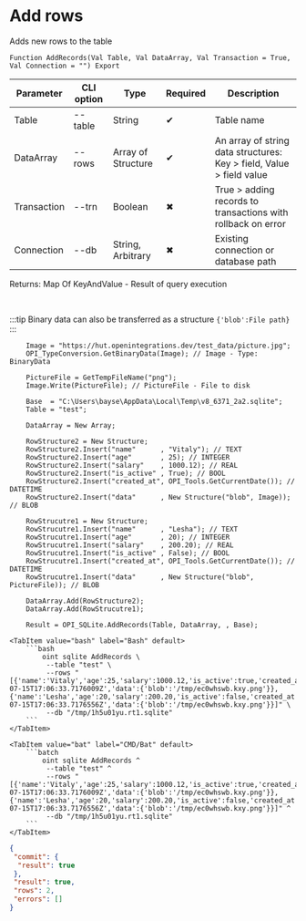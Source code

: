 ﻿---
sidebar_position: 6
description: Add rows and other functions to work with SQLite in the Open Integration Package, a free open-source integration library for 1C:Enterprise 8, OneScript and CLI
keywords: [1C, 1С, 1С:Enterprise, 1С:Enterprise 8.3, API, Integration, Services, Exchange, OneScript, CLI, SQLite]
---


# Add rows
 Adds new rows to the table



`Function AddRecords(Val Table, Val DataArray, Val Transaction = True, Val Connection = "") Export`

  | Parameter | CLI option | Type | Required | Description |
  |-|-|-|-|-|
  | Table | --table | String | &#x2714; | Table name |
  | DataArray | --rows | Array of Structure | &#x2714; | An array of string data structures: Key > field, Value > field value |
  | Transaction | --trn | Boolean | &#x2716; | True > adding records to transactions with rollback on error |
  | Connection | --db | String, Arbitrary | &#x2716; | Existing connection or database path |

  
  Returns:  Map Of KeyAndValue - Result of query execution

<br/>

:::tip
Binary data can also be transferred as a structure `{'blob':File path}`
:::
<br/>



```bsl title="1C:Enterprise/OneScript code example"
    Image = "https://hut.openintegrations.dev/test_data/picture.jpg";
    OPI_TypeConversion.GetBinaryData(Image); // Image - Type: BinaryData

    PictureFile = GetTempFileName("png");
    Image.Write(PictureFile); // PictureFile - File to disk

    Base  = "C:\Users\bayse\AppData\Local\Temp\v8_6371_2a2.sqlite";
    Table = "test";

    DataArray = New Array;

    RowStructure2 = New Structure;
    RowStructure2.Insert("name"      , "Vitaly"); // TEXT
    RowStructure2.Insert("age"       , 25); // INTEGER
    RowStructure2.Insert("salary"    , 1000.12); // REAL
    RowStructure2.Insert("is_active" , True); // BOOL
    RowStructure2.Insert("created_at", OPI_Tools.GetCurrentDate()); // DATETIME
    RowStructure2.Insert("data"      , New Structure("blob", Image)); // BLOB

    RowStrucutre1 = New Structure;
    RowStrucutre1.Insert("name"      , "Lesha"); // TEXT
    RowStrucutre1.Insert("age"       , 20); // INTEGER
    RowStrucutre1.Insert("salary"    , 200.20); // REAL
    RowStrucutre1.Insert("is_active" , False); // BOOL
    RowStrucutre1.Insert("created_at", OPI_Tools.GetCurrentDate()); // DATETIME
    RowStrucutre1.Insert("data"      , New Structure("blob", PictureFile)); // BLOB

    DataArray.Add(RowStructure2);
    DataArray.Add(RowStrucutre1);

    Result = OPI_SQLite.AddRecords(Table, DataArray, , Base);
```
 

 <Tabs>
  
    <TabItem value="bash" label="Bash" default>
        ```bash
            oint sqlite AddRecords \
             --table "test" \
             --rows "[{'name':'Vitaly','age':25,'salary':1000.12,'is_active':true,'created_at':'2025-07-15T17:06:33.7176009Z','data':{'blob':'/tmp/ec0whswb.kxy.png'}},{'name':'Lesha','age':20,'salary':200.20,'is_active':false,'created_at':'2025-07-15T17:06:33.7176556Z','data':{'blob':'/tmp/ec0whswb.kxy.png'}}]" \
             --db "/tmp/1h5u01yu.rt1.sqlite"
        ```
    </TabItem>
  
    <TabItem value="bat" label="CMD/Bat" default>
        ```batch
            oint sqlite AddRecords ^
             --table "test" ^
             --rows "[{'name':'Vitaly','age':25,'salary':1000.12,'is_active':true,'created_at':'2025-07-15T17:06:33.7176009Z','data':{'blob':'/tmp/ec0whswb.kxy.png'}},{'name':'Lesha','age':20,'salary':200.20,'is_active':false,'created_at':'2025-07-15T17:06:33.7176556Z','data':{'blob':'/tmp/ec0whswb.kxy.png'}}]" ^
             --db "/tmp/1h5u01yu.rt1.sqlite"
        ```
    </TabItem>
</Tabs>


```json title="Result"
{
 "commit": {
  "result": true
 },
 "result": true,
 "rows": 2,
 "errors": []
}
```
